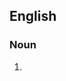 ==English==

===Noun===
{{head|en|noun form|head=[[gas]] [[station]]s}}

# {{plural of|gas station|lang=en}}